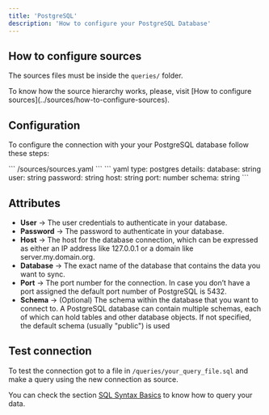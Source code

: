 ```yaml
---
title: 'PostgreSQL'
description: 'How to configure your PostgreSQL Database'
---
```


## How to configure sources

The sources files must be inside the `queries/` folder.

<Note>
  To know how the source hierarchy works, please, visit [How to configure
  sources](../sources/how-to-configure-sources).
</Note>

## Configuration

To configure the connection with your your PostgreSQL database follow these steps:

<Steps>
  <Step title='Go to the sources file in your Latitude project'>
    ``` /sources/sources.yaml ```
  </Step>
  <Step title='Add the following code for your PostgreSQL connection'>
    ``` yaml
    type: postgres
    details:
      database: string
      user: string
      password: string
      host: string
      port: number
      schema: string
    ```
  </Step>
  <Step title='Replace the details section with your info and save'></Step>
  <Step title='Done, now you can test your connection'></Step>
</Steps>

## Attributes

- **User** → The user credentials to authenticate in your database.
- **Password** → The password to authenticate in your database.
- **Host** → The host for the database connection, which can be expressed as either an IP address like 127.0.0.1 or a domain like server.my.domain.org.
- **Database** → The exact name of the database that contains the data you want to sync.
- **Port** → The port number for the connection. In case you don’t have a port assigned the default port number of PostgreSQL is 5432.
- **Schema** → (Optional) The schema within the database that you want to connect to. A PostgreSQL database can contain multiple schemas, each of which can hold tables and other database objects. If not specified, the default schema (usually "public") is used

## Test connection

To test the connection got to a file in `/queries/your_query_file.sql` and make a query using the new connection as source.

You can check the section [SQL Syntax Basics](../queries/basics/sql-syntax-basics) to know how to query your data.
